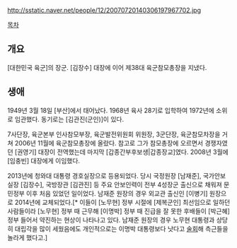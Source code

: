 http://sstatic.naver.net/people/12/20070720140306197967702.jpg

[[목차]]
== 개요 ==
[대한민국 육군]의 장군. [김장수] 대장에 이어 제38대 육군참모총장을 지냈다.

== 생애 ==
1949년 3월 18일 [부산]에서 태어났다. 1968년 육사 28기로 입학하여 1972년에 소위로 임관했다. 동기로는 [김관진(군인)]이 있다.

7사단장, 육군본부 인사참모부장, 육군발전위원회 위원장, 3군단장, 육군참모차장을 거쳐 2006년 11월에 육군참모총장에 올랐다. 참고로 그가 참모총장에 오르면서 경쟁자였던 [권영기] 대장이 전역했는데 마지막 [갑종간부후보생|갑종장교]였다. 2008년 3월에 [임충빈] 대장에게 이임했다.

2013년에 청와대 대통령 경호실장으로 등용되었다. 당시 국정원장 [남재준], 국가안보실장 [김장수], 국방장관 [김관진] 등 주요 안보인력이 전부 4성장군 출신으로 채워져 문민정부 이후 처음 있었던 일이었다. 남재준 원장의 경우 외교관 출신인 [이병기] 원장으로 2014년에 교체되었다.[* 이들이 [노무현] 정부 시절에 [제복군인] 최선임으로 일하던 사람들이라 [노무현] 정부 때 근무해 [이명박] 정부 때 진급을 잘 못한 후배들이 [박근혜] 정부 들어서 약진하는 현상이 나타나고 있다. 남재준 원장의 경우 노무현 대통령과 상당히 대립각을 많이 세웠음에도 개인적으로는 이명박 대통령보다 낫다고 [http://www.sisapress.com/news/articleView.html?idxno=62965 술회]해 측근들을 놀라게 했다고.] 
